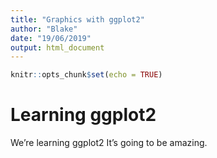 ```yaml
---
title: "Graphics with ggplot2"
author: "Blake"
date: "19/06/2019"
output: html_document
---
```


```r
knitr::opts_chunk$set(echo = TRUE)
```

# Learning ggplot2

We're learning ggplot2 It's going to be amazing. 